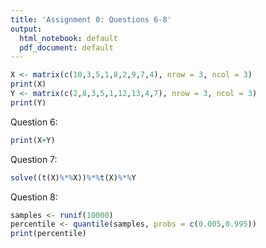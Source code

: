 ---
title: 'Assignment 0: Questions 6-8'
output:
  html_notebook: default
  pdf_document: default
---


```{r}
X <- matrix(c(10,3,5,1,8,2,9,7,4), nrow = 3, ncol = 3)
print(X)
Y <- matrix(c(2,8,3,5,1,12,13,4,7), nrow = 3, ncol = 3)
print(Y)
```

Question 6:

```{r}
print(X+Y)
```

Question 7:

```{r}
solve((t(X)%*%X))%*%t(X)%*%Y
```

Question 8:

```{r}
samples <- runif(10000)
percentile <- quantile(samples, probs = c(0.005,0.995))
print(percentile)

```